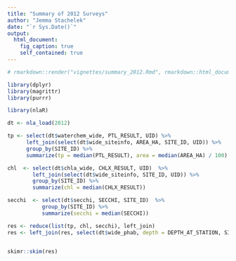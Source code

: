 ```yaml
---
title: "Summary of 2012 Surveys"
author: "Jemma Stachelek"
date: "`r Sys.Date()`"
output: 
  html_document:
    fig_caption: true
    self_contained: true
---
```


```r
# rmarkdown::render("vignettes/summary_2012.Rmd", rmarkdown::html_document(pandoc_args = "--self-contained"))
```

```r
library(dplyr)
library(magrittr)
library(purrr)

library(nlaR)
```

```r
dt <- nla_load(2012)
```

```r
tp <- select(dt$waterchem_wide, PTL_RESULT, UID) %>%
      left_join(select(dt$wide_siteinfo, AREA_HA, SITE_ID, UID)) %>%
      group_by(SITE_ID) %>%
      summarize(tp = median(PTL_RESULT), area = median(AREA_HA) / 100)

chl  <- select(dt$chla_wide, CHLX_RESULT, UID)  %>%
        left_join(select(dt$wide_siteinfo, SITE_ID, UID)) %>%
        group_by(SITE_ID) %>%
        summarize(chl = median(CHLX_RESULT))

secchi  <- select(dt$secchi, SECCHI, SITE_ID)  %>%
           group_by(SITE_ID) %>%
           summarize(secchi = median(SECCHI))

res <- reduce(list(tp, chl, secchi), left_join)
res <- left_join(res, select(dt$wide_phab, depth = DEPTH_AT_STATION, SITE_ID))


skimr::skim(res)
```
